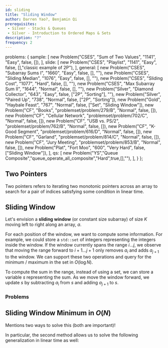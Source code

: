 ```yaml
---
id: sliding
title: "Sliding Window"
author: Darren Yao?, Benjamin Qi
prerequisites:
 - Silver - Stacks & Queues
 - Silver - Introduction to Ordered Maps & Sets
description: "?"
frequency: 2
---
```



  problems: {
    sample: [
      new Problem("CSES", "Sum of Two Values", "1141", "Easy", false, []),
    ],
    slide: [
      new Problem("CSES", "Playlist", "1141", "Easy", false, [],"classic example of 2P"),
      ],
    general: [
      new Problem("CSES", "Subarray Sums I", "1660", "Easy", false, [], ""),
      new Problem("CSES", "Sliding Median", "1076", "Easy", false, [], ""),
      new Problem("CSES", "Sliding Cost", "1077", "Hard", false, [], ""),
      new Problem("CSES", "Max Subarray Sum II", "1644", "Normal", false, [], ""),
      new Problem("Silver", "Diamond Collector", "643", "Easy", false, ["2P", "Sorting"], ""),
      new Problem("Silver", "Paired Up", "738", "Normal", false, ["2P", "Sorting"]),
      new Problem("Gold", "Haybale Feast", "767", "Normal", false, ["Set", "Sliding Window"]),
      new Problem("CF", "Books", "problemset/problem/279/B", "Normal", false, []),
      new Problem("CF", "Cellular Network", "problemset/problem/702/C", "Normal", false, []),
      new Problem("CF", "USB vs. PS/2", "problemset/problem/762/B", "Normal", false, []),
      new Problem("CF", "K-Good Segment", "problemset/problem/616/D", "Normal", false, []),
      new Problem("CF", "Garland", "problemset/problem/814/C", "Normal", false, []),
      new Problem("CF", "Jury Meeting", "problemset/problem/853/B", "Normal", false, []),
      new Problem("Plat", "Fort Moo", "600", "Very Hard", false, ["Sliding Window"]),
    ],
    qs: [
      new Problem("YS","Queue Composite","queue_operate_all_composite","Hard",true,[],""),
    ],
  }
};


## Two Pointers

<problems-list problems={metadata.problems.sample} />

Two pointers refers to iterating two monotonic pointers across an array to search for a pair of indices satisfying some condition in linear time.

<resources>
  <resource source="CPH" title="8.1 - Two Pointers"></resource>
  <resource source="IUSACO" title="14.1 - Two Pointers"></resource>
</resources>

## Sliding Window

<problems-list problems={metadata.problems.slide} />

Let's envision a **sliding window** (or constant size subarray) of size $K$ moving left to right along an array, $a$. 

For each position of the window, we want to compute some information. For example, we could store a `std::set` of integers representing the integers inside the window. If the window currently spans the range $i \dots j$, we observe that moving the range forward to $i+1 \dots j+1$ only removes $a_i$ and adds $a_{j+1}$ to the window. We can support these two operations and query for the minimum / maximum in the set in $O(\log N)$. 

To compute the sum in the range, instead of using a set, we can store a variable $s$ representing the sum. As we move the window forward, we update $s$ by subtracting $a_i$ from $s$ and adding $a_{j+1}$ to $s$.

<resources>
  <resource source="Medium" title="Introduction to Sliding Window Algorithms" url="https://levelup.gitconnected.com/an-introduction-to-sliding-window-algorithms-5533c4fe1cc7"> </resource>
  <resource source="GFG" title="Window Sliding Technique" url="window-sliding-technique"> </resource>
</resources>

### Problems

<problems-list problems={metadata.problems.general} />

## Sliding Window Minimum in $O(N)$

<resources>
  <resource source="cp-algo" title="Minimum stack / Minimum queue" url="data_structures/stack_queue_modification.html" starred>Mentions two ways to solve this (both are important)!</resource>
</resources>

In particular, the second method allows us to solve the following generalization in linear time as well:

<problems-list problems={metadata.problems.qs} />
